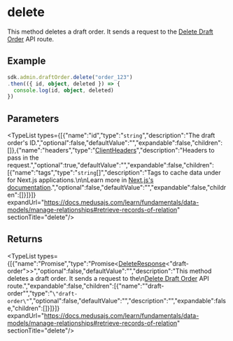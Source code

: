 
# delete

This method deletes a draft order. It sends a request to the
[Delete Draft Order](https://docs.medusajs.com/api/admin#draft-orders\_deleteordereditsid) API route.

## Example

```ts
sdk.admin.draftOrder.delete("order_123")
.then(({ id, object, deleted }) => {
  console.log(id, object, deleted)
})
```

## Parameters

<TypeList types={[{"name":"id","type":"`string`","description":"The draft order's ID.","optional":false,"defaultValue":"","expandable":false,"children":[]},{"name":"headers","type":"[ClientHeaders](../../../types/js_sdk.admin.ClientHeaders/page.mdx)","description":"Headers to pass in the request.","optional":true,"defaultValue":"","expandable":false,"children":[{"name":"tags","type":"`string`[]","description":"Tags to cache data under for Next.js applications.\n\nLearn more in [Next.js's documentation](https://nextjs.org/docs/app/building-your-application/caching#fetch-optionsnexttags-and-revalidatetag).","optional":false,"defaultValue":"","expandable":false,"children":[]}]}]} expandUrl="https://docs.medusajs.com/learn/fundamentals/data-models/manage-relationships#retrieve-records-of-relation" sectionTitle="delete"/>

## Returns

<TypeList types={[{"name":"Promise","type":"Promise&#60;[DeleteResponse](../../../../../types/HttpTypes/types/types.HttpTypes.DeleteResponse/page.mdx)&#60;\"draft-order\"&#62;&#62;","optional":false,"defaultValue":"","description":"This method deletes a draft order. It sends a request to the\n[Delete Draft Order](https://docs.medusajs.com/api/admin#draft-orders\\_deleteordereditsid) API route.","expandable":false,"children":[{"name":"\"draft-order\"","type":"`\"draft-order\"`","optional":false,"defaultValue":"","description":"","expandable":false,"children":[]}]}]} expandUrl="https://docs.medusajs.com/learn/fundamentals/data-models/manage-relationships#retrieve-records-of-relation" sectionTitle="delete"/>
